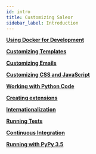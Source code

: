 ```yaml
---
id: intro
title: Customizing Saleor
sidebar_label: Introduction
---
```



<CardGrid>

[**Using Docker for Development**](/docs/customization/docker)

[**Customizing Templates**](/docs/customization/templates)

[**Customizing Emails**](/docs/customization/emails)

[**Customizing CSS and JavaScript**](/docs/customization/frontend)

[**Working with Python Code**](/docs/customization/backend)

[**Creating extensions**](/docs/customization/extensions)

[**Internationalization**](/docs/customization/i18n)

[**Running Tests**](/docs/customization/running-tests)

[**Continuous Integration**](/docs/customization/continuous-integration)

[**Running with PyPy 3.5**](/docs/customization/pypy)

</CardGrid>
